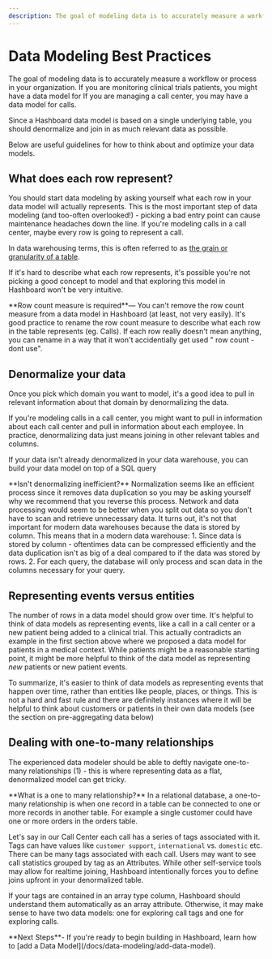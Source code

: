 ```yaml
---
description: The goal of modeling data is to accurately measure a workflow or process in your organization.
---
```



# Data Modeling Best Practices

The goal of modeling data is to accurately measure a workflow or process in your organization.
If you are monitoring clinical trials patients, you might have a data model for
If you are managing a call center, you may have a data model for calls.

Since a Hashboard data model is based on a single underlying table, you should denormalize
and join in as much relevant data as possible.

Below are useful guidelines for how to think about and optimize your data models.

## What does each row represent?

You should start data modeling by asking yourself what each row in your data model will actually represents. This is the most important step of data modeling (and too-often overlooked!) - picking a bad entry point can cause maintenance headaches down the line. If you're modeling calls in a call center, maybe every row is going to represent a call.

In data warehousing terms, this is often referred to as [the grain or granularity of a table](http://www.datamartist.com/data-granularity-avoid-going-against-the-grain).

If it's hard to describe what each row represents, it's possible you're not picking a good concept to model and that exploring this model in Hashboard won't be very intuitive.

<Callout type="info">
  **Row count measure is required**— You can't remove the row count measure from
  a data model in Hashboard (at least, not very easily). It's good practice to
  rename the row count measure to describe what each row in the table represents
  (eg. Calls). If each row really doesn't mean anything, you can rename in a way
  that it won't accidentially get used " row count - dont use".
</Callout>

## Denormalize your data

Once you pick which domain you want to model, it's a good idea to pull in relevant information about that domain by denormalizing the data.

If you're modeling calls in a call center, you might want to pull in information about each call center and pull in information about each employee. In practice, denormalizing data just means joining in other relevant tables and columns.

If your data isn't already denormalized in your data warehouse, you can build your data model on top of a SQL query

<Callout type="info">
  **Isn't denormalizing inefficient?** Normalization seems like an efficient
  process since it removes data duplication so you may be asking yourself why we
  recommend that you reverse this process. Network and data processing would
  seem to be better when you split out data so you don't have to scan and
  retrieve unnecessary data. It turns out, it's not that important for modern
  data warehouses because the data is stored by column. This means that in a
  modern data warehouse: 1. Since data is stored by column - oftentimes data can
  be compressed efficiently and the data duplication isn't as big of a deal
  compared to if the data was stored by rows. 2. For each query, the database
  will only process and scan data in the columns necessary for your query.
</Callout>

## Representing events versus entities

The number of rows in a data model should grow over time. It's helpful to think of data models as representing events, like a call in a call center or a new patient being added to a clinical trial. This actually contradicts an example in the first section above where we proposed a data model for patients in a medical context. While patients might be a reasonable starting point, it might be more helpful to think of the data model as representing _new_ patients or new patient events.

To summarize, it's easier to think of data models as representing events that happen over time, rather than entities like people, places, or things. This is not a hard and fast rule and there are definitely instances where it will be helpful to think about customers or patients in their own data models (see the section on pre-aggregating data below)

## Dealing with one-to-many relationships

The experienced data modeler should be able to deftly navigate one-to-many relationships (1) - this is where representing data as a flat, denormalized model can get tricky.

<Callout type="info">
  **What is a one to many relationship?** In a relational database, a
  one-to-many relationship is when one record in a table can be connected to one
  or more records in another table. For example a single customer could have one
  or more orders in the orders table.
</Callout>

Let's say in our Call Center each call has a series of tags associated with it. Tags can have values like `customer support`, `international` vs. `domestic` etc. There can be many tags associated with each call. Users may want to see call statistics grouped by tag as an Attributes. While other self-service tools may allow for realtime joining, Hashboard intentionally forces you to define joins upfront in your denormalized table.

If your tags are contained in an array type column, Hashboard should understand them automatically as an array attribute. Otherwise, it may make sense to have two data models: one for exploring call tags and one for exploring calls.

<Callout>
  **Next Steps**- If you're ready to begin building in Hashboard, learn how to [add
  a Data Model](/docs/data-modeling/add-data-model).
</Callout>
